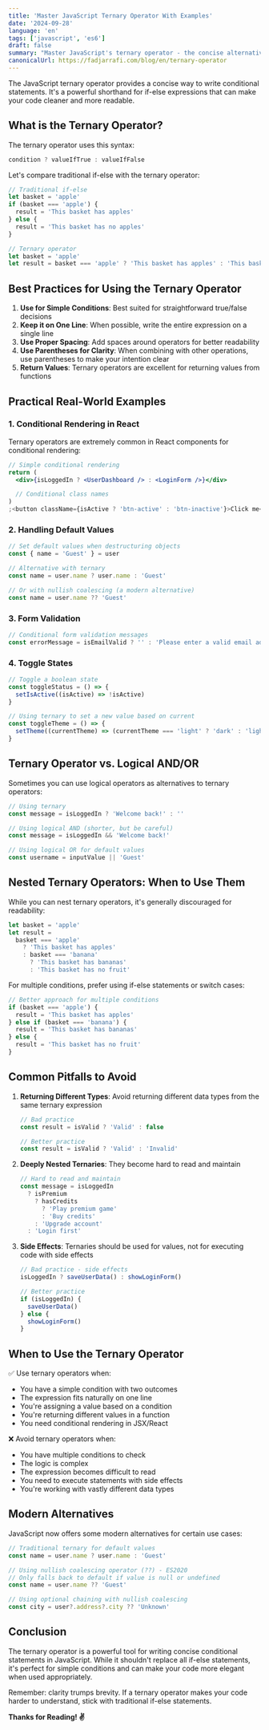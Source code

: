 ```yaml
---
title: 'Master JavaScript Ternary Operator With Examples'
date: '2024-09-28'
language: 'en'
tags: ['javascript', 'es6']
draft: false
summary: "Master JavaScript's ternary operator - the concise alternative to if-else statements. Learn syntax, best practices, and real-world examples."
canonicalUrl: https://fadjarrafi.com/blog/en/ternary-operator
---
```


The JavaScript ternary operator provides a concise way to write conditional statements. It's a powerful shorthand for if-else expressions that can make your code cleaner and more readable.

## What is the Ternary Operator?

The ternary operator uses this syntax:

```js
condition ? valueIfTrue : valueIfFalse
```

Let's compare traditional if-else with the ternary operator:

```js
// Traditional if-else
let basket = 'apple'
if (basket === 'apple') {
  result = 'This basket has apples'
} else {
  result = 'This basket has no apples'
}

// Ternary operator
let basket = 'apple'
let result = basket === 'apple' ? 'This basket has apples' : 'This basket has no apples'
```

## Best Practices for Using the Ternary Operator

1. **Use for Simple Conditions**: Best suited for straightforward true/false decisions
2. **Keep it on One Line**: When possible, write the entire expression on a single line
3. **Use Proper Spacing**: Add spaces around operators for better readability
4. **Use Parentheses for Clarity**: When combining with other operations, use parentheses to make your intention clear
5. **Return Values**: Ternary operators are excellent for returning values from functions

## Practical Real-World Examples

### 1. Conditional Rendering in React

Ternary operators are extremely common in React components for conditional rendering:

```jsx
// Simple conditional rendering
return (
  <div>{isLoggedIn ? <UserDashboard /> : <LoginForm />}</div>

  // Conditional class names
)
;<button className={isActive ? 'btn-active' : 'btn-inactive'}>Click me</button>
```

### 2. Handling Default Values

```js
// Set default values when destructuring objects
const { name = 'Guest' } = user

// Alternative with ternary
const name = user.name ? user.name : 'Guest'

// Or with nullish coalescing (a modern alternative)
const name = user.name ?? 'Guest'
```

### 3. Form Validation

```js
// Conditional form validation messages
const errorMessage = isEmailValid ? '' : 'Please enter a valid email address'
```

### 4. Toggle States

```js
// Toggle a boolean state
const toggleStatus = () => {
  setIsActive((isActive) => !isActive)
}

// Using ternary to set a new value based on current
const toggleTheme = () => {
  setTheme((currentTheme) => (currentTheme === 'light' ? 'dark' : 'light'))
}
```

## Ternary Operator vs. Logical AND/OR

Sometimes you can use logical operators as alternatives to ternary operators:

```js
// Using ternary
const message = isLoggedIn ? 'Welcome back!' : ''

// Using logical AND (shorter, but be careful)
const message = isLoggedIn && 'Welcome back!'

// Using logical OR for default values
const username = inputValue || 'Guest'
```

## Nested Ternary Operators: When to Use Them

While you can nest ternary operators, it's generally discouraged for readability:

```js
let basket = 'apple'
let result =
  basket === 'apple'
    ? 'This basket has apples'
    : basket === 'banana'
      ? 'This basket has bananas'
      : 'This basket has no fruit'
```

For multiple conditions, prefer using if-else statements or switch cases:

```js
// Better approach for multiple conditions
if (basket === 'apple') {
  result = 'This basket has apples'
} else if (basket === 'banana') {
  result = 'This basket has bananas'
} else {
  result = 'This basket has no fruit'
}
```

## Common Pitfalls to Avoid

1. **Returning Different Types**: Avoid returning different data types from the same ternary expression

   ```js
   // Bad practice
   const result = isValid ? 'Valid' : false

   // Better practice
   const result = isValid ? 'Valid' : 'Invalid'
   ```

2. **Deeply Nested Ternaries**: They become hard to read and maintain

   ```js
   // Hard to read and maintain
   const message = isLoggedIn
     ? isPremium
       ? hasCredits
         ? 'Play premium game'
         : 'Buy credits'
       : 'Upgrade account'
     : 'Login first'
   ```

3. **Side Effects**: Ternaries should be used for values, not for executing code with side effects

   ```js
   // Bad practice - side effects
   isLoggedIn ? saveUserData() : showLoginForm()

   // Better practice
   if (isLoggedIn) {
     saveUserData()
   } else {
     showLoginForm()
   }
   ```

## When to Use the Ternary Operator

✅ Use ternary operators when:

- You have a simple condition with two outcomes
- The expression fits naturally on one line
- You're assigning a value based on a condition
- You're returning different values in a function
- You need conditional rendering in JSX/React

❌ Avoid ternary operators when:

- You have multiple conditions to check
- The logic is complex
- The expression becomes difficult to read
- You need to execute statements with side effects
- You're working with vastly different data types

## Modern Alternatives

JavaScript now offers some modern alternatives for certain use cases:

```js
// Traditional ternary for default values
const name = user.name ? user.name : 'Guest'

// Using nullish coalescing operator (??) - ES2020
// Only falls back to default if value is null or undefined
const name = user.name ?? 'Guest'

// Using optional chaining with nullish coalescing
const city = user?.address?.city ?? 'Unknown'
```

## Conclusion

The ternary operator is a powerful tool for writing concise conditional statements in JavaScript. While it shouldn't replace all if-else statements, it's perfect for simple conditions and can make your code more elegant when used appropriately.

Remember: clarity trumps brevity. If a ternary operator makes your code harder to understand, stick with traditional if-else statements.

**Thanks for Reading! ✌️**
